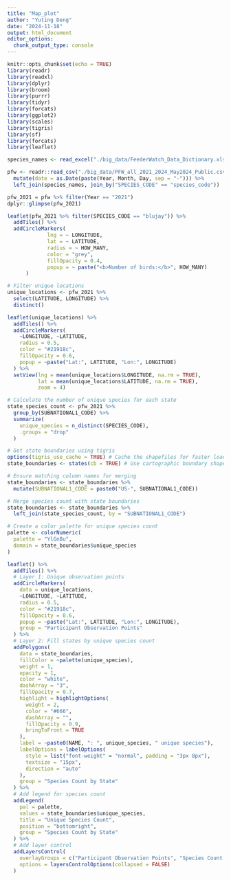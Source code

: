 ```yaml
---
title: "Map_plot"
author: "Yuting Deng"
date: "2024-11-18"
output: html_document
editor_options: 
  chunk_output_type: console
---
```


```r
knitr::opts_chunk$set(echo = TRUE)
library(readr)
library(readxl)
library(dplyr)
library(broom)
library(purrr)
library(tidyr)
library(forcats)
library(ggplot2)
library(scales)
library(tigris)
library(sf)
library(forcats)
library(leaflet)
```

```r
species_names <- read_excel("./big_data/FeederWatch_Data_Dictionary.xlsx", sheet = "Species Codes", skip = 3)

pfw <- readr::read_csv("./big_data/PFW_all_2021_2024_May2024_Public.csv") %>% 
  mutate(date = as.Date(paste(Year, Month, Day, sep = "-"))) %>% 
  left_join(species_names, join_by("SPECIES_CODE" == "species_code"))

pfw_2021 = pfw %>% filter(Year == "2021")
dplyr::glimpse(pfw_2021)
```

```r
leaflet(pfw_2021 %>% filter(SPECIES_CODE == "blujay")) %>%
  addTiles() %>%
  addCircleMarkers(
             lng = ~ LONGITUDE,
             lat = ~ LATITUDE,
             radius = ~ HOW_MANY,
             color = "grey",
             fillOpacity = 0.4,
             popup = ~ paste("<b>Number of birds:</b>", HOW_MANY)
      )
```

```r
# Filter unique locations
unique_locations <- pfw_2021 %>%
  select(LATITUDE, LONGITUDE) %>%
  distinct()

leaflet(unique_locations) %>%
  addTiles() %>%
  addCircleMarkers(
    ~LONGITUDE, ~LATITUDE,
    radius = 0.5,
    color = "#21918c",
    fillOpacity = 0.6,
    popup = ~paste("Lat:", LATITUDE, "Lon:", LONGITUDE)
  ) %>%
  setView(lng = mean(unique_locations$LONGITUDE, na.rm = TRUE),
          lat = mean(unique_locations$LATITUDE, na.rm = TRUE),
          zoom = 4)
```


```r
# Calculate the number of unique species for each state
state_species_count <- pfw_2021 %>%
  group_by(SUBNATIONAL1_CODE) %>%
  summarize(
    unique_species = n_distinct(SPECIES_CODE),
    .groups = "drop"
  )

# Get state boundaries using tigris
options(tigris_use_cache = TRUE) # Cache the shapefiles for faster loading
state_boundaries <- states(cb = TRUE) # Use cartographic boundary shapefiles for simplicity

# Ensure matching column names for merging
state_boundaries <- state_boundaries %>%
  mutate(SUBNATIONAL1_CODE = paste0("US-", SUBNATIONAL1_CODE))

# Merge species count with state boundaries
state_boundaries <- state_boundaries %>%
  left_join(state_species_count, by = "SUBNATIONAL1_CODE")

# Create a color palette for unique species count
palette <- colorNumeric(
  palette = "YlGnBu",
  domain = state_boundaries$unique_species
)
```

```r
leaflet() %>%
  addTiles() %>%
  # Layer 1: Unique observation points
  addCircleMarkers(
    data = unique_locations,
    ~LONGITUDE, ~LATITUDE,
    radius = 0.5,
    color = "#21918c",
    fillOpacity = 0.6,
    popup = ~paste("Lat:", LATITUDE, "Lon:", LONGITUDE),
    group = "Participant Observation Points"
  ) %>%
  # Layer 2: Fill states by unique species count
  addPolygons(
    data = state_boundaries,
    fillColor = ~palette(unique_species),
    weight = 1,
    opacity = 1,
    color = "white",
    dashArray = "3",
    fillOpacity = 0.7,
    highlight = highlightOptions(
      weight = 2,
      color = "#666",
      dashArray = "",
      fillOpacity = 0.9,
      bringToFront = TRUE
    ),
    label = ~paste0(NAME, ": ", unique_species, " unique species"),
    labelOptions = labelOptions(
      style = list("font-weight" = "normal", padding = "3px 8px"),
      textsize = "15px",
      direction = "auto"
    ),
    group = "Species Count by State"
  ) %>%
  # Add legend for species count
  addLegend(
    pal = palette,
    values = state_boundaries$unique_species,
    title = "Unique Species Count",
    position = "bottomright",
    group = "Species Count by State"
  ) %>%
  # Add layer control
  addLayersControl(
    overlayGroups = c("Participant Observation Points", "Species Count by State"),
    options = layersControlOptions(collapsed = FALSE)
  )
```

